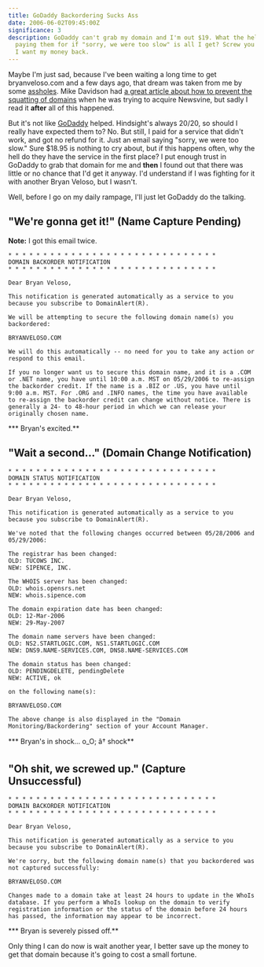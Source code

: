 ```yaml
---
title: GoDaddy Backordering Sucks Ass
date: 2006-06-02T09:45:00Z
significance: 3
description: GoDaddy can't grab my domain and I'm out $19. What the hell am I
  paying them for if "sorry, we were too slow" is all I get? Screw you GoDaddy,
  I want my money back.
---
```


Maybe I'm just sad, because I've been waiting a long time to get bryanveloso.com and a few days ago, that dream was taken from me by some [assholes][1]. Mike Davidson had [a great article about how to prevent the squatting of domains][2] when he was trying to acquire Newsvine, but sadly I read it **after** all of this happened.

But it's not like [GoDaddy][3] helped. Hindsight's always 20/20, so should I really have expected them to? No. But still, I paid for a service that didn't work, and got no refund for it. Just an email saying "sorry, we were too slow." Sure $18.95 is nothing to cry about, but if this happens often, why the hell do they have the service in the first place? I put enough trust in GoDaddy to grab that domain for me and **then** I found out that there was little or no chance that I'd get it anyway. I'd understand if I was fighting for it with another Bryan Veloso, but I wasn't.

Well, before I go on my daily rampage, I'll just let GoDaddy do the talking.

## "We're gonna get it!" (Name Capture Pending)

**Note:** I got this email twice.

    * * * * * * * * * * * * * * * * * * * * * * * * * * * * * *
    DOMAIN BACKORDER NOTIFICATION
    * * * * * * * * * * * * * * * * * * * * * * * * * * * * * *

    Dear Bryan Veloso,

    This notification is generated automatically as a service to you because you subscribe to DomainAlert(R).

    We will be attempting to secure the following domain name(s) you backordered:

    BRYANVELOSO.COM

    We will do this automatically -- no need for you to take any action or respond to this email.

    If you no longer want us to secure this domain name, and it is a .COM or .NET name, you have until 10:00 a.m. MST on 05/29/2006 to re-assign the backorder credit. If the name is a .BIZ or .US, you have until 9:00 a.m. MST. For .ORG and .INFO names, the time you have available to re-assign the backorder credit can change without notice. There is generally a 24- to 48-hour period in which we can release your originally chosen name.

*** Bryan's excited.**

## "Wait a second..." (Domain Change Notification)

    * * * * * * * * * * * * * * * * * * * * * * * * * * * * * *
    DOMAIN STATUS NOTIFICATION
    * * * * * * * * * * * * * * * * * * * * * * * * * * * * * *

    Dear Bryan Veloso,

    This notification is generated automatically as a service to you because you subscribe to DomainAlert(R).

    We've noted that the following changes occurred between 05/28/2006 and 05/29/2006:

    The registrar has been changed:
    OLD: TUCOWS INC.
    NEW: SIPENCE, INC.

    The WHOIS server has been changed:
    OLD: whois.opensrs.net
    NEW: whois.sipence.com

    The domain expiration date has been changed:
    OLD: 12-Mar-2006
    NEW: 29-May-2007

    The domain name servers have been changed:
    OLD: NS2.STARTLOGIC.COM, NS1.STARTLOGIC.COM
    NEW: DNS9.NAME-SERVICES.COM, DNS8.NAME-SERVICES.COM

    The domain status has been changed:
    OLD: PENDINGDELETE, pendingDelete
    NEW: ACTIVE, ok

    on the following name(s):

    BRYANVELOSO.COM

    The above change is also displayed in the "Domain Monitoring/Backordering" section of your Account Manager.


*** Bryan's in shock... o_O; â† shock**

## "Oh shit, we screwed up." (Capture Unsuccessful)

    * * * * * * * * * * * * * * * * * * * * * * * * * * * * * *
    DOMAIN BACKORDER NOTIFICATION
    * * * * * * * * * * * * * * * * * * * * * * * * * * * * * *

    Dear Bryan Veloso,

    This notification is generated automatically as a service to you because you subscribe to DomainAlert(R).

    We're sorry, but the following domain name(s) that you backordered was not captured successfully:

    BRYANVELOSO.COM

    Changes made to a domain take at least 24 hours to update in the WhoIs database. If you perform a WhoIs lookup on the domain to verify registration information or the status of the domain before 24 hours has passed, the information may appear to be incorrect.

*** Bryan is severely pissed off.**

Only thing I can do now is wait another year, I better save up the money to get that domain because it's going to cost a small fortune.

[1]: http://www.sipence.com
[2]: http://www.mikeindustries.com/blog/archive/2005/03/how-to-snatch-an-expiring-domain
[3]: http://godaddy.com
